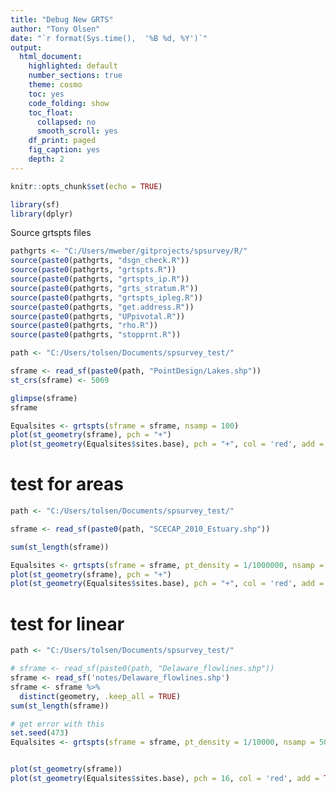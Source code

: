 ```yaml
---
title: "Debug New GRTS"
author: "Tony Olsen"
date: "`r format(Sys.time(),  '%B %d, %Y')`"
output: 
  html_document:
    highlighted: default
    number_sections: true
    theme: cosmo
    toc: yes
    code_folding: show
    toc_float:
      collapsed: no
      smooth_scroll: yes
    df_print: paged
    fig_caption: yes
    depth: 2
---
```


```r
knitr::opts_chunk$set(echo = TRUE)
```

```r
library(sf)
library(dplyr)

```

Source grtspts files
```r
pathgrts <- "C:/Users/mweber/gitprojects/spsurvey/R/"
source(paste0(pathgrts, "dsgn_check.R"))
source(paste0(pathgrts, "grtspts.R"))
source(paste0(pathgrts, "grtspts_ip.R"))
source(paste0(pathgrts, "grts_stratum.R"))
source(paste0(pathgrts, "grtspts_ipleg.R"))
source(paste0(pathgrts, "get.address.R"))
source(paste0(pathgrts, "UPpivotal.R"))
source(paste0(pathgrts, "rho.R"))
source(paste0(pathgrts, "stopprnt.R"))


```


```r
path <- "C:/Users/tolsen/Documents/spsurvey_test/"

sframe <- read_sf(paste0(path, "PointDesign/Lakes.shp"))
st_crs(sframe) <- 5069

glimpse(sframe)
sframe
```


```r
Equalsites <- grtspts(sframe = sframe, nsamp = 100)
plot(st_geometry(sframe), pch = "+")
plot(st_geometry(Equalsites$sites.base), pch = "+", col = 'red', add = TRUE)
```


# test for areas

```r
path <- "C:/Users/tolsen/Documents/spsurvey_test/"

sframe <- read_sf(paste0(path, "SCECAP_2010_Estuary.shp"))

sum(st_length(sframe))

Equalsites <- grtspts(sframe = sframe, pt_density = 1/1000000, nsamp = 100)
plot(st_geometry(sframe), pch = "+")
plot(st_geometry(Equalsites$sites.base), pch = "+", col = 'red', add = TRUE)
```


# test for linear

```r
path <- "C:/Users/tolsen/Documents/spsurvey_test/"

# sframe <- read_sf(paste0(path, "Delaware_flowlines.shp"))
sframe <- read_sf('notes/Delaware_flowlines.shp')
sframe <- sframe %>% 
  distinct(geometry, .keep_all = TRUE) 
sum(st_length(sframe))

# get error with this
set.seed(473)
Equalsites <- grtspts(sframe = sframe, pt_density = 1/10000, nsamp = 50)


plot(st_geometry(sframe))
plot(st_geometry(Equalsites$sites.base), pch = 16, col = 'red', add = TRUE)
```






